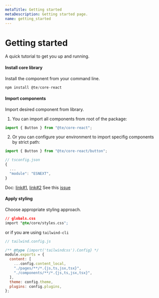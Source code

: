 ```yaml
---
metaTitle: Getting started
metaDescription: Getting started page.
name: getting_started
---
```


# Getting started

<Description>A quick tutorial to get you up and running.</Description>

#### Install core library

Install the component from your command line.

```js
npm install @te/core-react
```

#### Import components

Import desired component from library.

1. You can import all components from root of the package:

```js
import { Button } from "@te/core-react";
```

2. Or you can configure your environment to import specifig components by strict path:

```js
import { Button } from "@te/core-react/button";
```

```js
// tsconfig.json
{
  ...
  "module": "ESNEXT",
}
```

Doc: [link#1](https://nodejs.org/api/packages.html#package-entry-points), [link#2](https://github.com/jkrems/proposal-pkg-exports/)
See this [issue](https://stackoverflow.com/questions/70296652/how-can-i-use-exports-in-package-json-today-for-nested-submodules-and-typescri)

#### Apply styling

Choose appropriate styling approach.

```css
// globals.css
import "@te/core/styles.css";
```

or if you are using `tailwind-cli`

```js
// tailwind.config.js

/** @type {import('tailwindcss').Config} */
module.exports = {
  content: [
    ...config.content_local,
    "./pages/**/*.{js,ts,jsx,tsx}",
    "./components/**/*.{js,ts,jsx,tsx}",
  ],
  theme: config.theme,
  plugins: config.plugins,
};
```
